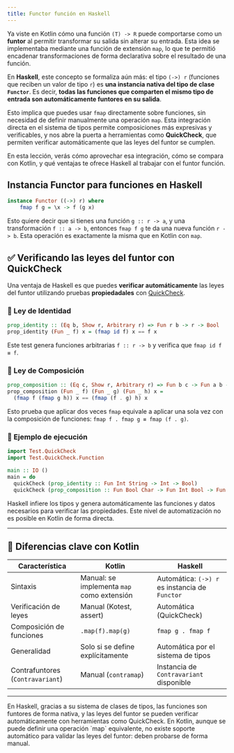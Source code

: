 ```yaml
---
title: Functor función en Haskell
---
```


<ReadingTime />
<GitHubRepoLink user="r8vnhill" repo="" />

Ya viste en Kotlin cómo una función `(T) -> R` puede comportarse como un **funtor** al permitir transformar su salida sin alterar su entrada. Esta idea se implementaba mediante una función de extensión `map`, lo que te permitió encadenar transformaciones de forma declarativa sobre el resultado de una función.

En **Haskell**, este concepto se formaliza aún más: el tipo `(->) r` (funciones que reciben un valor de tipo `r`) es **una instancia nativa del tipo de clase `Functor`**. Es decir, **todas las funciones que comparten el mismo tipo de entrada son automáticamente funtores en su salida**.

Esto implica que puedes usar `fmap` directamente sobre funciones, sin necesidad de definir manualmente una operación `map`. Esta integración directa en el sistema de tipos permite composiciones más expresivas y verificables, y nos abre la puerta a herramientas como **QuickCheck**, que permiten verificar automáticamente que las leyes del funtor se cumplen.

En esta lección, verás cómo aprovechar esa integración, cómo se compara con Kotlin, y qué ventajas te ofrece Haskell al trabajar con el funtor función.

## Instancia Functor para funciones en Haskell

```haskell
instance Functor ((->) r) where
    fmap f g = \x -> f (g x)
```

Esto quiere decir que si tienes una función `g :: r -> a`, y una transformación `f :: a -> b`, entonces `fmap f g` te da una nueva función `r -> b`. Esta operación es exactamente la misma que en Kotlin con `map`.

## ✅ Verificando las leyes del funtor con QuickCheck

Una ventaja de Haskell es que puedes **verificar automáticamente** las leyes del funtor utilizando pruebas **propiedadales** con [QuickCheck](https://hackage.haskell.org/package/QuickCheck).

### 📐 Ley de Identidad

```haskell
prop_identity :: (Eq b, Show r, Arbitrary r) => Fun r b -> r -> Bool
prop_identity (Fun _ f) x = (fmap id f) x == f x
```

Este test genera funciones arbitrarias `f :: r -> b` y verifica que `fmap id f ≡ f`.

### 📐 Ley de Composición

```haskell
prop_composition :: (Eq c, Show r, Arbitrary r) => Fun b c -> Fun a b -> Fun r a -> r -> Bool
prop_composition (Fun _ f) (Fun _ g) (Fun _ h) x =
  (fmap f (fmap g h)) x == (fmap (f . g) h) x
```

Esto prueba que aplicar dos veces `fmap` equivale a aplicar una sola vez con la composición de funciones: `fmap f . fmap g ≡ fmap (f . g)`.

### 🧪 Ejemplo de ejecución

```haskell
import Test.QuickCheck
import Test.QuickCheck.Function

main :: IO ()
main = do
  quickCheck (prop_identity :: Fun Int String -> Int -> Bool)
  quickCheck (prop_composition :: Fun Bool Char -> Fun Int Bool -> Fun String Int -> String -> Bool)
```

Haskell infiere los tipos y genera automáticamente las funciones y datos necesarios para verificar las propiedades. Este nivel de automatización no es posible en Kotlin de forma directa.

---

## 🔄 Diferencias clave con Kotlin

| Característica                     | Kotlin                                      | Haskell                                        |
|----------------------------------|---------------------------------------------|-----------------------------------------------|
| Sintaxis                         | Manual: se implementa `map` como extensión  | Automática: `(->) r` es instancia de `Functor` |
| Verificación de leyes            | Manual (Kotest, assert)                     | Automática (QuickCheck)                       |
| Composición de funciones         | `.map(f).map(g)`                            | `fmap g . fmap f`                             |
| Generalidad                      | Solo si se define explícitamente            | Automática por el sistema de tipos            |
| Contrafuntores (`Contravariant`) | Manual (`contramap`)                        | Instancia de `Contravariant` disponible       |

---

<Definition>
En Haskell, gracias a su sistema de clases de tipos, las funciones son funtores de forma nativa, y las leyes del funtor se pueden verificar automáticamente con herramientas como QuickCheck. En Kotlin, aunque se puede definir una operación `map` equivalente, no existe soporte automático para validar las leyes del funtor: deben probarse de forma manual.
</Definition>
